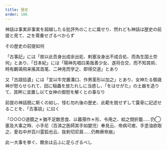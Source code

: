 ```yaml
---
title: 歴史
order: 106
---
```



神話は事実非事実を超越したる批評外のことに属せり、然れども神話は歴史の前提と見て、之を尊重せざるべからず

その歴史の前提如何

「古事記」には「故以此吾身出成余出処、剌塞汝身出不成合処、而為生国土奈何」とあり、「日本紀」には「陽神先唱曰美哉善少女、遂将合交、而不知其術、時有鷭鴒飛来搖其首尾、二神見而学之、即得交道」とあり

又「古語拾遺」には「宜以牛完置溝口、作男茎形以加之」とあり、女神たる御歳神が怒らせられて、田に稲蟲を放たれしに当惑し、「をはせがた」の土器を造りて、其畔に並置し以て女神の御怒を解くとの事なり


前提の神話既に斯くの如し、怪む勿れ後の歴史、此範を脱せずして露骨に記述せることを、「古事談」に曰く

「○○○○道鏡之＊猶不足数思食、以暮蕷作＊形、令用之、給之間折籠……仍◯塞及大事之時、小手尼（百済之医師其手如嬰児）奉見云、帝病可癒、手塗油欲取之、愛右中弁百川霊狐也云、抜剣切尼肩……仍無療帝崩」

此一大事を挙ぐ、爾余は云ふに足らざるべし
